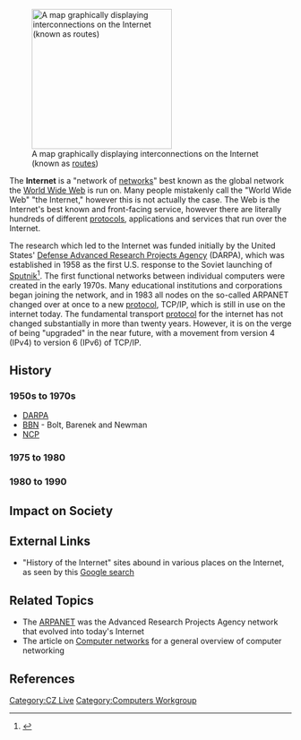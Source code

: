 [[Image:Internet map 1024.jpg|right|thumb|250px|A map graphically displaying interconnections on the Internet (known as [[Router|routes]])]]

The '''Internet''' is a "network of [[computer network|networks]]" best known as the global network the [[World Wide Web]] is run on. Many people mistakenly call the "World Wide Web" "the Internet," however this is not actually the case. The Web is the Internet's best known and front-facing service, however there are literally hundreds of different [[protocols]], applications and services that run over the Internet.

The research which led to the Internet was funded initially by the United States' [[Defense Advanced Research Projects Agency]] (DARPA), which was established in 1958 as the first U.S. response to the Soviet launching of [[Sputnik]]<ref name="DARPA1">{{cite web|url=http://www.darpa.mil/body/overtheyears.html|title=Defense Advanced Research Projects Agency|publisher=United States government|year=2003|accessdate=2007-05-12}}</ref>.  The first functional networks between individual computers were created in the early 1970s.  Many educational institutions and corporations began joining the network, and in 1983 all nodes on the so-called ARPANET changed over at once to a new [[protocol]], TCP/IP, which is still in use on the internet today.  The fundamental transport [[protocol]] for the internet has not changed substantially in more than twenty years.  However, it is on the verge of being "upgraded" in the near future, with a movement from version 4 (IPv4) to version 6 (IPv6) of TCP/IP.

==History==
===1950s to 1970s===
*[[DARPA]]
*[[BBN]] - Bolt, Barenek and Newman
*[[NCP]]
===1975 to 1980===
===1980 to 1990===

==Impact on Society==

==External Links==
*"History of the Internet" sites abound in various places on the Internet, as seen by this [http://www.google.com/search?q=%22History+of+the+Internet%22 Google search]

==Related Topics==
* The [[ARPANET]] was the Advanced Research Projects Agency network that evolved into today's Internet
* The article on [[Computer networks]] for a general overview of computer networking

==References==
<references />

[[Category:CZ Live]]
[[Category:Computers Workgroup]]